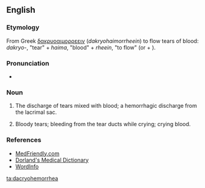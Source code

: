 ==English==

===Etymology===
From Greek [[δακρυοαιμορρεειν]] (''dakryohaimorrheein'') to flow tears of blood: ''dakryo-'', "tear" + ''haima'', "blood" + ''rheein'', "to flow" (or {{prefix|dacry}} {{term|-o-|lang=en}} + {{term|hemorrhea|lang=en}}).

===Pronunciation===
* {{a|UK}} {{IPA|/ˌdækɹɪəʊheməˈɹɪə/}}

===Noun===
{{en-noun|-}}

# {{context|symptom|lang=en}} The discharge of tears mixed with blood; a hemorrhagic discharge from the lacrimal sac.
# Bloody tears; bleeding from the tear ducts while crying; crying blood.

===References===
* [http://www.medfriendly.com/dacryohemorrhea.html MedFriendly.com]
* [http://www.mercksource.com/pp/us/cns/cns_hl_dorlands.jspzQzpgzEzzSzppdocszSzuszSzcommonzSzdorlandszSzdorlandzSzdmd_d_01zPzhtm Dorland's Medical Dictionary]
* [http://www.wordinfo.info/words/index/info/view_unit/613/3/?spage=1&letter=D WordInfo]

[[ta:dacryohemorrhea]]